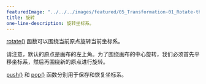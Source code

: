 ---
featuredImage: "../../../images/featured/05_Transformation-01_Rotate-thumbnail.png"
title: 旋转
one-line-description: 旋转坐标系。
---

<a href="https://p5js.org/reference/#/p5/rotate">rotate()</a> 函数可以围绕当前原点旋转当前坐标系。

请注意，默认的原点是画布的左上角。为了围绕画布的中心旋转，我们必须首先平移坐标系，然后再围绕新的原点进行旋转。

<a href="https://p5js.org/reference/#/p5/push">push()</a> 和 <a href="https://p5js.org/reference/#/p5/pop">pop()</a> 函数分别用于保存和恢复坐标系。